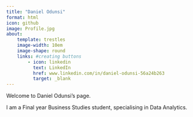 ```yaml
---
title: "Daniel Odunsi"
format: html
icon: github
image: Profile.jpg
about:
    template: trestles
    image-width: 10em
    image-shape: round
    links: #creating buttons
        - icon: linkedin
          text: LinkedIn
          href: www.linkedin.com/in/daniel-odunsi-56a24b263
          target: _blank
---
```



Welcome to Daniel Odunsi's page.

I am a Final year Business Studies student, specialising in Data Analytics. 



